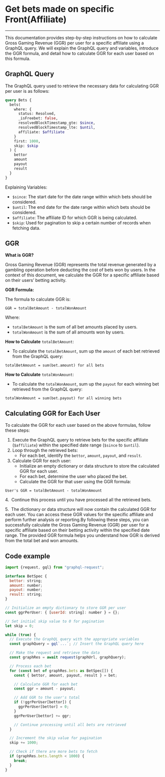 # Get bets made on specific Front(Affiliate)

---

This documentation provides step-by-step instructions on how to calculate Gross Gaming Revenue (GGR) per user for a specific affiliate using a GraphQL query. We will explain the GraphQL query and variables, introduce the GGR formula, and detail how to calculate GGR for each user based on this formula.

## GraphQL Query

The GraphQL query used to retrieve the necessary data for calculating GGR per user is as follows:

```graphql
query Bets {
  bets(
    where: {
      status: Resolved,
      _isFreebet: false,
      resolvedBlockTimestamp_gte: $since,
      resolvedBlockTimestamp_lte: $until,
      affiliate: $affiliate
    }
    first: 1000,
    skip: $skip
  ) {
    bettor
    amount
    payout
    result
  }
}
```

Explaining Variables:

- `$since`: The start date for the date range within which bets should be considered.
- `$until`: The end date for the date range within which bets should be considered.
- `$affiliate`: The affiliate ID for which GGR is being calculated.
- `$skip`: Used for pagination to skip a certain number of records when fetching data.

## GGR

**What is GGR?**

Gross Gaming Revenue (GGR) represents the total revenue generated by a gambling operation before deducting the cost of bets won by users. In the context of this document, we calculate the GGR for a specific affiliate based on their users’ betting activity.

**GGR Formula:**

The formula to calculate GGR is:

```
GGR = totalBetAmount - totalWonAmount
```

Where:

- `totalBetAmount` is the sum of all bet amounts placed by users.
- `totalWonAmount` is the sum of all amounts won by users.

**How to Calculate** `totalBetAmount`:

- To calculate the `totalBetAmount`, sum up the `amount` of each bet retrieved from the GraphQL query:

```
totalBetAmount = sum(bet.amount) for all bets
```

**How to Calculate** `totalWonAmount`: 

- To calculate the `totalWonAmount`, sum up  the `payout` for each winning bet retrieved from the GraphQL query:

```
totalWonAmount = sum(bet.payout) for all winning bets
```

## Calculating GGR for Each User

To calculate the GGR for each user based on the above formulas, follow these steps:

1. Execute the GraphQL query to retrieve bets for the specific affiliate (`$affiliate`) within the specified date range (`$since` to `$until`).
2. Loop through the retrieved bets:
    - For each bet, identify the `bettor`, `amount`, `payout`, and `result`.
3. Calculate GGR for each user:
    - Initialize an empty dictionary or data structure to store the calculated GGR for each user.
    - For each bet, determine the user who placed the bet.
    - Calculate the GGR for that user using the GGR formula:

```
User's GGR = totalBetAmount - totalWonAmount
```

4.  Continue this process until you have processed all the retrieved bets.

5.  The dictionary or data structure will now contain the calculated GGR for each user. You can access these GGR values for the specific affiliate and perform further analysis or reporting.By following these steps, you can successfully calculate the Gross Gaming Revenue (GGR) per user for a specific affiliate based on their betting activity within the specified date range. The provided GGR formula helps you understand how GGR is derived from the total bet and won amounts.

## Code example

```jsx
import {request, gql} from "graphql-request";

interface BetSpec {
  bettor: string;
  amount: number;
  payout: number;
  result: string;
}

// Initialize an empty dictionary to store GGR per user
const ggrPerUser: { [userId: string]: number } = {};

// Set initial skip value to 0 for pagination
let skip = 0;

while (true) {
  // Execute the GraphQL query with the appropriate variables
  const graphQuery = gql`...`; // Insert the GraphQL query here

  // Make the request and retrieve the data
  const graphRes = await request(graphUrl, graphQuery);

  // Process each bet
  for (const bet of graphRes.bets as BetSpec[]) {
    const { bettor, amount, payout, result } = bet;

    // Calculate GGR for each bet
    const ggr = amount - payout;

    // Add GGR to the user's total
    if (!ggrPerUser[bettor]) {
      ggrPerUser[bettor] = 0;
    }
    ggrPerUser[bettor] += ggr;

    // Continue processing until all bets are retrieved
  }

  // Increment the skip value for pagination
  skip += 1000;

  // Check if there are more bets to fetch
  if (graphRes.bets.length < 1000) {
    break;
  }
}

```